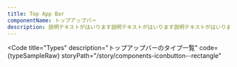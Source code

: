 ```yaml
---
title: Top App Bar
componentName: トップアップバー
description: 説明テキストがはいります説明テキストがはいります説明テキストがはいります説明テキストがはいります説明テキストがはいります説明テキストがはいります説明テキストがはいります説明テキストがはいります
---
```



<Code
  title="Types"
  description="トップアップバーのタイプ一覧"
  code={typeSampleRaw}
  storyPath="/story/components-iconbutton--rectangle"
>
  <TypeSample client:load />
</Code>
